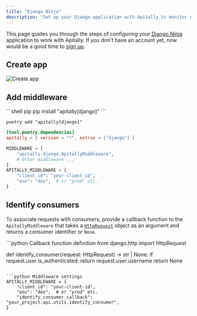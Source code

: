 ```yaml
---
title: "Django Ninja"
description: "Set up your Django application with Apitally to monitor API traffic, errors, performance and uptime."
---
```



This page guides you through the steps of configuring your [Django Ninja](https://django-ninja.dev) application to work with Apitally. If you don't have an account yet, now would be a good time to [sign up](https://app.apitally.io/?signup).

<SetupGuideStartSnippet framework="Django Ninja" />

## Create app

<CreateAppSnippet1 framework="Django Ninja" />

![Create app](https://assets.apitally.io/docs/create-app-django-ninja.png)

<CreateAppSnippet2 />

## Add middleware

<AddMiddlewarePythonSnippet framework="Django" extra="django" />

<CodeGroup>
```shell pip
pip install "apitally[django]"
```

```shell poetry
poetry add "apitally[django]"
```

```toml pyproject.toml
[tool.poetry.dependencies]
apitally = { version = "*", extras = ["django"] }
```
</CodeGroup>

<Snippet file="configure-django-middleware.mdx" />

```python
MIDDLEWARE = [
    "apitally.django.ApitallyMiddleware",
    # Other middleware ...
]
APITALLY_MIDDLEWARE = {
    "client_id": "your-client-id",
    "env": "dev",  # or "prod" etc.
}
```

<Snippet file="add-middleware-check.mdx" />

## Identify consumers

<Snippet file="identify-consumers.mdx" />

To associate requests with consumers, provide a <Tooltip tip="See example below">callback function</Tooltip> to the `ApitallyMiddleware` that takes a [`HttpRequest`](https://docs.djangoproject.com/en/4.2/ref/request-response/#httprequest-objects) object as an argument and returns a consumer identifier or `None`.

<CodeGroup>
```python Callback function definition
from django.http import HttpRequest

def identify_consumer(request: HttpRequest) -> str | None:
    if request.user.is_authenticated:
        return request.user.username
    return None
```

```python Middleware settings
APITALLY_MIDDLEWARE = {
    "client_id": "your-client-id",
    "env": "dev",  # or "prod" etc.
    "identify_consumer_callback": "your_project.api.utils.identify_consumer",
}
```
</CodeGroup>

<Snippet file="consumer-identifier.mdx" />

<Snippet file="identify-consumers-check.mdx" />
